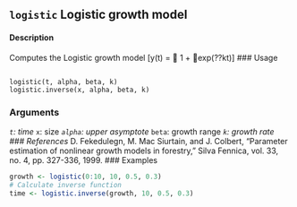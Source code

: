 
## ``logistic`` Logistic growth model

#### Description
Computes the Logistic growth model
\[y(t) =

1 + exp(??kt)\]
### Usage 
<pre><code>
logistic(t, alpha, beta, k)
logistic.inverse(x, alpha, beta, k)
</code></pre>
### Arguments 
*``t``: time
*``x``: size
*``alpha``: upper asymptote
*``beta``: growth range
*``k``: growth rate
### References
* D. Fekedulegn, M. Mac Siurtain, and J. Colbert, "Parameter estimation of nonlinear growth models
in forestry," Silva Fennica, vol. 33, no. 4, pp. 327-336, 1999.
### Examples
```r
growth <- logistic(0:10, 10, 0.5, 0.3)
# Calculate inverse function
time <- logistic.inverse(growth, 10, 0.5, 0.3)
```

